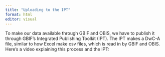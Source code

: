 ```yaml
---
title: "Uploading to the IPT"
format: html
editor: visual
---
```


To make our data available through GBIF and OBIS, we have to publish it through GBIF's Integrated Publishing Toolkit (IPT). The IPT makes a DwC-A file, similar to how Excel make csv files, which is read in by GBIF and OBIS. Here's a video explaining this process and the IPT: 
